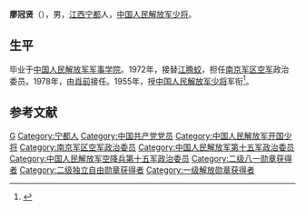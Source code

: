 '''廖冠贤'''（{{bd|1914年||1983年|catIdx=}}），男，[[江西|江西]][[宁都|宁都]]人，[[中国人民解放军少将|中国人民解放军少将]]。

== 生平 ==
毕业于[[中国人民解放军军事学院|中国人民解放军军事学院]]。1972年，接替[[江腾蛟|江腾蛟]]，担任[[南京军区空军|南京军区空军]]政治委员。1978年，由[[萧前_(1916年)|肖前]]接任。1955年，授[[中国人民解放军少将|中国人民解放军少将]]军衔<ref>{{cite news|title=揭秘：中共首批开国将军的级别是怎样划分的？ |url=http://msn.news.ifeng.com/history/jishi/detail_2010_06/13/1620383_0.shtml |accessdate=2012-06-15 |newspaper=凤凰网（转自摘自《党史博览》2010年第5期） |date=2010-06-13 |deadurl=yes |archiveurl=https://web.archive.org/web/20120620091504/http://msn.news.ifeng.com/history/jishi/detail_2010_06/13/1620383_0.shtml |archivedate=2012-06-20 }}</ref>。

== 参考文献 ==
{{reflist}}

{{start box}}
{{s-mil|pla}}
{{succession box|[[江腾蛟|江腾蛟]]|[[萧前_(1916年)|肖前]]|[[中国人民解放军南京军区空军|中国人民解放军南京军区空军]]政治委员|1972年8月－1978年1月}}
{{end box}}

{{Authority control}}
{{DEFAULTSORT:Liao}}
[[Category:廖姓|G]]
[[Category:宁都人|Category:宁都人]]
[[Category:中国共产党党员|Category:中国共产党党员]]
[[Category:中国人民解放军开国少将|Category:中国人民解放军开国少将]]
[[Category:南京军区空军政治委员|Category:南京军区空军政治委员]]
[[Category:中国人民解放军第十五军政治委员|Category:中国人民解放军第十五军政治委员]]
[[Category:中国人民解放军空降兵第十五军政治委员|Category:中国人民解放军空降兵第十五军政治委员]]
[[Category:二级八一勋章获得者|Category:二级八一勋章获得者]]
[[Category:二级独立自由勋章获得者|Category:二级独立自由勋章获得者]]
[[Category:一级解放勋章获得者|Category:一级解放勋章获得者]]
{{中国军事人物小作品}}
